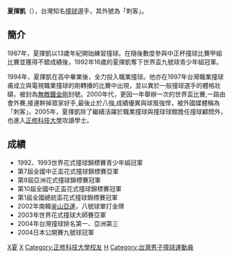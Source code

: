 '''夏揮凱'''（{{bd|1975年}}），台灣知名[[撞球|撞球]]選手，其外號為「刺客」。

==簡介==
1987年，夏揮凱以13歲年紀開始練習撞球。在隨後數度參與中正杯撞球比賽甲組比賽並獲得不錯成績後，1992年16歲的夏揮凱奪下世界盃九號球青少年組冠軍。

1994年，夏揮凱在高中畢業後，全力投入職業撞球。他亦在1997年台灣職業撞球甫成立與電視職業撞球的剛轉播的比賽中出現，並以異於一般撞球選手的體格壯碩，被封為[[無敵鐵金剛|無敵鐵金剛]]封號。2000年代，更因一年舉辦一次的世界盃比賽,一路由會外賽,接連幹掉眾家好手,最後止於八強,成績優異與球風強悍，被外國媒體稱為「刺客」。2005年，夏揮凱除了繼續活躍於職業撞球與撞球球館擔任撞球顧問外，也進入[[正修科技大學|正修科技大學]]攻讀學士。

==成績==
*1992、1993世界花式撞球錦標賽青少年組冠軍
*第7屆全國中正盃花式撞球錦標賽亞軍
*第9屆亞洲花式撞球錦標賽冠軍
*第10屆全國中正盃花式撞球錦標賽冠軍
*第1屆全國總統盃花式撞球錦標賽冠軍
*2002年南韓[[2002年亞洲運動會|釜山亞運]]，八號球單打金牌
*2003年世界花式撞球大師賽亞軍
*2004年台灣撞球排名第一、亞洲第三
*2004日本公開賽九號球冠軍
{{Taiwan-sport-bio-stub}}

[[Category:台灣花式撞球運動員|X夏]]
[[Category:2002年亞洲運動會金牌得主|X]]
[[Category:正修科技大學校友|Category:正修科技大學校友]]
[[Category:夏姓|H]]
[[Category:台灣男子撞球運動員|Category:台灣男子撞球運動員]]